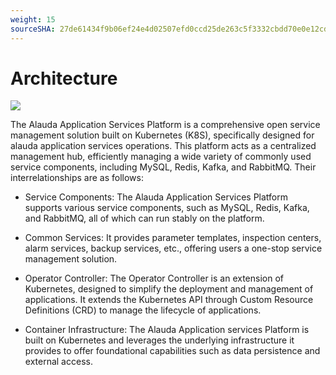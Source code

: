 ```yaml
---
weight: 15
sourceSHA: 27de61434f9b06ef24e4d02507efd0ccd25de263c5f3332cbdd70e0e12cdc858
---
```


# Architecture

![](./assets/appservice_architecture_en.png)

The Alauda Application Services Platform is a comprehensive open service management solution built on Kubernetes (K8S), specifically designed for alauda application services operations. This platform acts as a centralized management hub, efficiently managing a wide variety of commonly used service components, including MySQL, Redis, Kafka, and RabbitMQ. Their interrelationships are as follows:

- Service Components: The Alauda Application Services Platform supports various service components, such as MySQL, Redis, Kafka, and RabbitMQ, all of which can run stably on the platform.

- Common Services: It provides parameter templates, inspection centers, alarm services, backup services, etc., offering users a one-stop service management solution.

- Operator Controller: The Operator Controller is an extension of Kubernetes, designed to simplify the deployment and management of applications. It extends the Kubernetes API through Custom Resource Definitions (CRD) to manage the lifecycle of applications.

- Container Infrastructure: The Alauda Application services Platform is built on Kubernetes and leverages the underlying infrastructure it provides to offer foundational capabilities such as data persistence and external access.
